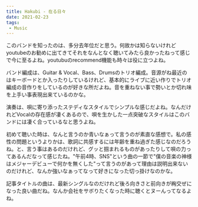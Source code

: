 ```yaml
---
title: Hakubi - 在る日々
date: 2021-02-23
tags:
 - Music
---
```

このバンドを知ったのは、多分去年位だと思う。何故かは知らないけれどyoutubeのお勧めに出てきてそれをなんとなく聴いてみたら良かったねって感じで今に至るよね。youtubuのrecommend機能も時々は役に立つよね。

バンド編成は、Guitar & Vocal、Bass、Drumsのトリオ編成。音源がね最近のはキーボードとか入ったりしているけれど、基本的にライブに近い作りでトリオ編成の音作りをしているのが好きな所だよね。音を重ねない事で勢いとか切れ味を上手い事表現出来ているのかな。

演奏は、唄に寄り添ったステディなスタイルでシンプルな感じだよね。なんだけれどVocalの存在感が凄くあるので、唄を生かした一点突破なスタイルはこのバンドには凄く合っているなと思うよね。

初めて聴いた時は、なんと言うのか青いなぁって言うのが素直な感想で。私の感性の問題というよりかは、歌詞に共感するには年齢を重ね過ぎた感じなのだろうね。と、言う事はあるのだけれど、グッと掴まれるものがあったりして唄の力ってあるんだなって感じたね。"午前4時、SNS"という曲の一節で"僕の音楽の神様はメジャーデビューで何かを無くした"って言うのがあって理由は説明出来ないのだけれど、なんか強いなぁってなって好きになった切っ掛けなのかな。

記事タイトルの曲は、最新シングルなのだけれど後ろ向きさと前向きが綯交ぜになった良い曲だね。なんか会社をサボりたくなった時に聴くとヌーんってなるよね。
